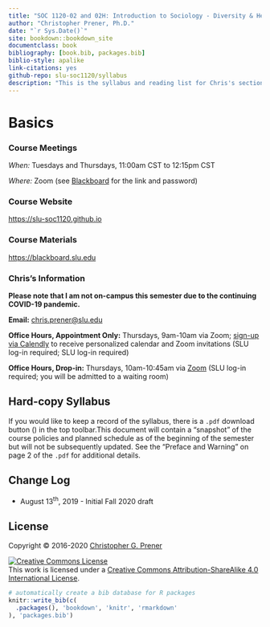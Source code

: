 ```yaml
--- 
title: "SOC 1120-02 and 02H: Introduction to Sociology - Diversity & Health"
author: "Christopher Prener, Ph.D."
date: "`r Sys.Date()`"
site: bookdown::bookdown_site
documentclass: book
bibliography: [book.bib, packages.bib]
biblio-style: apalike
link-citations: yes
github-repo: slu-soc1120/syllabus
description: "This is the syllabus and reading list for Chris's section of SOC 1120."
---
```


# Basics {-}

### Course Meetings {-}

*When:* Tuesdays and Thursdays, 11:00am CST to 12:15pm CST

*Where:*  Zoom (see <a href = "https://blackboard.slu.edu" target = "_blank">Blackboard</a> for the link and password)

### Course Website {-}

<https://slu-soc1120.github.io>

### Course Materials {-}

<https://blackboard.slu.edu>

### Chris’s Information {-}

**Please note that I am not on-campus this semester due to the continuing COVID-19 pandemic.**

**Email:** <chris.prener@slu.edu>

**Office Hours, Appointment Only:** Thursdays, 9am-10am via Zoom; <a href = "https://calendly.com/chris-prener" target = "_blank">sign-up via Calendly</a> to receive personalized calendar and Zoom invitations (SLU log-in required; SLU log-in required)

**Office Hours, Drop-in:** Thursdays, 10am-10:45am via <a href = "https://slu.zoom.us/j/94750927433" target = "_blank">Zoom</a> (SLU log-in required; you will be admitted to a waiting room)

## Hard-copy Syllabus {-}
If you would like to keep a record of the syllabus, there is a `.pdf` download button (<i class="fa fa-file-pdf-o"></i>) in the top toolbar.This document will contain a "snapshot" of the course policies and planned schedule as of the beginning of the semester but will not be subsequently updated. See the "Preface and Warning" on page 2 of the `.pdf` for additional details.

## Change Log {-}

* August 13^th^, 2019 - Initial Fall 2020 draft

## License {-}
Copyright © 2016-2020 [Christopher G. Prener](https://chris-prener.github.io)

<a rel="license" href="http://creativecommons.org/licenses/by-sa/4.0/"><img alt="Creative Commons License" style="border-width:0" src="https://i.creativecommons.org/l/by-sa/4.0/88x31.png" /></a><br />This work is licensed under a <a rel="license" href="http://creativecommons.org/licenses/by-sa/4.0/">Creative Commons Attribution-ShareAlike 4.0 International License</a>.

```r
# automatically create a bib database for R packages
knitr::write_bib(c(
  .packages(), 'bookdown', 'knitr', 'rmarkdown'
), 'packages.bib')
```
